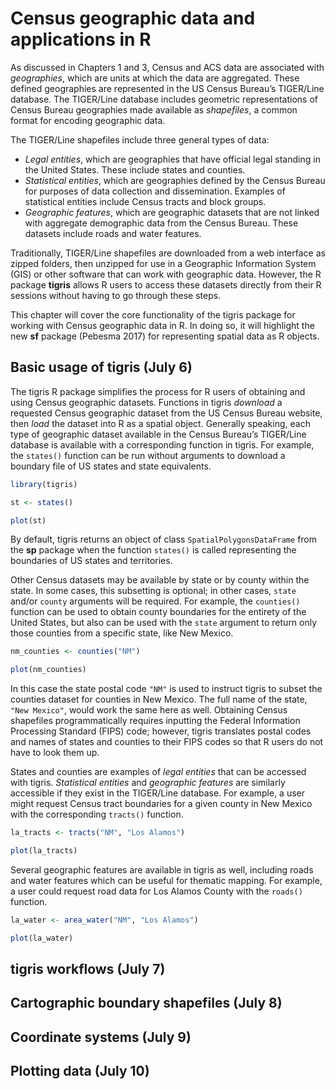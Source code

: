 # Census geographic data and applications in R

As discussed in Chapters 1 and 3, Census and ACS data are associated with _geographies_, which are units at which the data are aggregated.  These defined geographies are represented in the US Census Bureau's TIGER/Line database.  The TIGER/Line database includes geometric representations of Census Bureau geographies made available as _shapefiles_, a common format for encoding geographic data. 

The TIGER/Line shapefiles include three general types of data: 

* _Legal entities_, which are geographies that have official legal standing in the United States.  These include states and counties.  
* _Statistical entities_, which are geographies defined by the Census Bureau for purposes of data collection and dissemination.  Examples of statistical entities include Census tracts and block groups.  
* _Geographic features_, which are geographic datasets that are not linked with aggregate demographic data from the Census Bureau.  These datasets include roads and water features.  

Traditionally, TIGER/Line shapefiles are downloaded from a web interface as zipped folders, then unzipped for use in a Geographic Information System (GIS) or other software that can work with geographic data.  However, the R package __tigris__ allows R users to access these datasets directly from their R sessions without having to go through these steps.  

This chapter will cover the core functionality of the tigris package for working with Census geographic data in R.  In doing so, it will highlight the new __sf__ package (Pebesma 2017) for representing spatial data as R objects.  

## Basic usage of tigris (July 6)

The tigris R package simplifies the process for R users of obtaining and using Census geographic datasets.  Functions in tigris _download_ a requested Census geographic dataset from the US Census Bureau website, then _load_ the dataset into R as a spatial object.  Generally speaking, each type of geographic dataset available in the Census Bureau's TIGER/Line database is available with a corresponding function in tigris.  For example, the `states()` function can be run without arguments to download a boundary file of US states and state equivalents. 
```r
library(tigris)

st <- states()

plot(st)
```

By default, tigris returns an object of class `SpatialPolygonsDataFrame` from the __sp__ package when the function `states()` is called representing the boundaries of US states and territories.  

Other Census datasets may be available by state or by county within the state.  In some cases, this subsetting is optional; in other cases, `state` and/or `county` arguments will be required.  For example, the `counties()` function can be used to obtain county boundaries for the entirety of the United States, but also can be used with the `state` argument to return only those counties from a specific state, like New Mexico.  

```r
nm_counties <- counties("NM")

plot(nm_counties)
```

In this case the state postal code `"NM"` is used to instruct tigris to subset the counties dataset for counties in New Mexico.  The full name of the state, `"New Mexico"`, would work the same here as well.  Obtaining Census shapefiles programmatically requires inputting the Federal Information Processing Standard (FIPS) code; however, tigris translates postal codes and names of states and counties to their FIPS codes so that R users do not have to look them up.  

States and counties are examples of _legal entities_ that can be accessed with tigris.  _Statistical entities_ and _geographic features_ are similarly accessible if they exist in the TIGER/Line database.  For example, a user might request Census tract boundaries for a given county in New Mexico with the corresponding `tracts()` function.  

```r
la_tracts <- tracts("NM", "Los Alamos")

plot(la_tracts)
```

Several geographic features are available in tigris as well, including roads and water features which can be useful for thematic mapping.  For example, a user could request road data for Los Alamos County with the `roads()` function.  

```r
la_water <- area_water("NM", "Los Alamos")

plot(la_water)
```


## tigris workflows (July 7)


## Cartographic boundary shapefiles (July 8)


## Coordinate systems (July 9)


## Plotting data (July 10)
